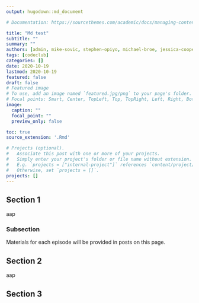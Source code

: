 ```yaml
---
output: hugodown::md_document

# Documentation: https://sourcethemes.com/academic/docs/managing-content/

title: "Md test"
subtitle: ""
summary: ""
authors: [admin, mike-sovic, stephen-opiyo, michael-broe, jessica-cooperstone]
tags: [codeclub]
categories: []
date: 2020-10-19
lastmod: 2020-10-19
featured: false
draft: false
# Featured image
# To use, add an image named `featured.jpg/png` to your page's folder.
# Focal points: Smart, Center, TopLeft, Top, TopRight, Left, Right, BottomLeft, Bottom, BottomRight.
image:
  caption: ""
  focal_point: ""
  preview_only: false

toc: true
source_extension: '.Rmd'

# Projects (optional).
#   Associate this post with one or more of your projects.
#   Simply enter your project's folder or file name without extension.
#   E.g. `projects = ["internal-project"]` references `content/project/deep-learning/index.md`.
#   Otherwise, set `projects = []`.
projects: []
---
```


## Section 1
aap

### Subsection
Materials for each episode will be provided in posts on this page.

## Section 2
aap

## Section 3

<br/>
<br/>
<br/>
<br/>
<br/>
<br/>
<br/>


